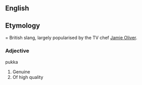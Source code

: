 ==English==

==Etymology===
British slang, largely popularised by the TV chef [[w:Jamie Oliver|Jamie Oliver]].

===Adjective===
;pukka
#Genuine
#Of high quality

{{stub}}